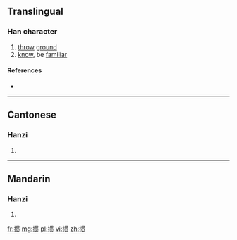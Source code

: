 {{also|摜}}
==Translingual==

===Han character===
{{Han char|rn=64|rad=手|as=08|sn=11|four=|canj=手田十人 (QWJO)|ids=⿰[[扌]][[贯]]}}

# [[throw]] [[ground]]
# [[know]], be [[familiar]]

====References====
* {{Han ref|kx=0440.181|hdz=31910.020|uh=63BC|ud=25532}}

----

==Cantonese==

===Hanzi===
{{yue-hanzi|jyut=|y=gwaan3|tra=摜}}

# {{defn|lang=yue|sort=手08}}

----

==Mandarin==

===Hanzi===
{{cmn-hanzi|tra=摜|pin=[[guàn]] ([[guan4]])|wg=kuan<sup>4</sup>}}

# {{defn|lang=cmn|sort=手08}}

[[fr:掼]]
[[mg:掼]]
[[pl:掼]]
[[vi:掼]]
[[zh:掼]]
